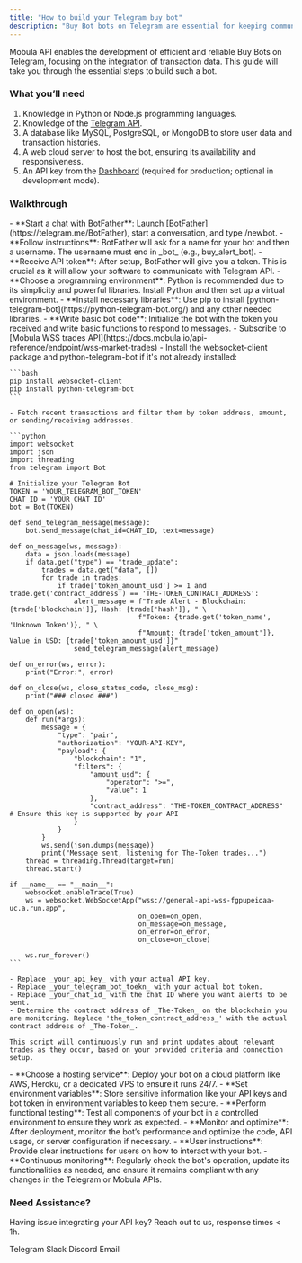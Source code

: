 ```yaml
---
title: "How to build your Telegram buy bot"
description: "Buy Bot bots on Telegram are essential for keeping communities informed about project token transactions in real time. These bots enhance users' ability to react quickly to market changes, making them a valuable asset for any cryptocurrency-focused Telegram group."
---
```


Mobula API enables the development of efficient and reliable Buy Bots on Telegram, focusing on the integration of transaction data. This guide will take you through the essential steps to build such a bot.

### What you’ll need

1. Knowledge in Python or Node.js programming languages.
2. Knowledge of the [Telegram API](https://core.telegram.org/).
3. A database like MySQL, PostgreSQL, or MongoDB to store user data and transaction histories.
4. A web cloud server to host the bot, ensuring its availability and responsiveness.
5. An API key from the [Dashboard](https://admin.mobula.fi) (required for production; optional in development mode).

### Walkthrough

<Steps>
  <Step title="Set Up Telegram Bot">
    - **Start a chat with BotFather**: Launch [BotFather](https://telegram.me/BotFather), start a conversation, and type /newbot.
    - **Follow instructions**: BotFather will ask for a name for your bot and then a username. The username must end in _bot_ (e.g., buy_alert_bot).
    - **Receive API token**: After setup, BotFather will give you a token. This is crucial as it will allow your software to communicate with Telegram API.
  </Step>

  <Step title="Develop the Bot">
    - **Choose a programming environment**: Python is recommended due to its simplicity and powerful libraries. Install Python and then set up a virtual environment.
    - **Install necessary libraries**: Use pip to install [python-telegram-bot](https://python-telegram-bot.org/) and any other needed libraries.
    - **Write basic bot code**: Initialize the bot with the token you received and write basic functions to respond to messages.
  </Step>

  <Step title="Blockchain Monitoring and Telegram alerts">
    - Subscribe to [Mobula WSS trades API](https://docs.mobula.io/api-reference/endpoint/wss-market-trades)
    - Install the websocket-client package and python-telegram-bot if it's not already installed:

    ```bash
    pip install websocket-client
    pip install python-telegram-bot
    ```

    - Fetch recent transactions and filter them by token address, amount, or sending/receiving addresses.

    ```python
    import websocket
    import json
    import threading
    from telegram import Bot

    # Initialize your Telegram Bot
    TOKEN = 'YOUR_TELEGRAM_BOT_TOKEN'
    CHAT_ID = 'YOUR_CHAT_ID'
    bot = Bot(TOKEN)

    def send_telegram_message(message):
        bot.send_message(chat_id=CHAT_ID, text=message)

    def on_message(ws, message):
        data = json.loads(message)
        if data.get("type") == "trade_update":
            trades = data.get("data", [])
            for trade in trades:
                if trade['token_amount_usd'] >= 1 and trade.get('contract_address') == 'THE-TOKEN_CONTRACT_ADDRESS':
                    alert_message = f"Trade Alert - Blockchain: {trade['blockchain']}, Hash: {trade['hash']}, " \
                                    f"Token: {trade.get('token_name', 'Unknown Token')}, " \
                                    f"Amount: {trade['token_amount']}, Value in USD: {trade['token_amount_usd']}"
                    send_telegram_message(alert_message)

    def on_error(ws, error):
        print("Error:", error)

    def on_close(ws, close_status_code, close_msg):
        print("### closed ###")

    def on_open(ws):
        def run(*args):
            message = {
                "type": "pair",
                "authorization": "YOUR-API-KEY",
                "payload": {
                    "blockchain": "1",
                    "filters": {
                        "amount_usd": {
                            "operator": ">=",
                            "value": 1
                        },
                        "contract_address": "THE-TOKEN_CONTRACT_ADDRESS"  # Ensure this key is supported by your API
                    }
                }
            }
            ws.send(json.dumps(message))
            print("Message sent, listening for The-Token trades...")
        thread = threading.Thread(target=run)
        thread.start()

    if __name__ == "__main__":
        websocket.enableTrace(True)
        ws = websocket.WebSocketApp("wss://general-api-wss-fgpupeioaa-uc.a.run.app",
                                    on_open=on_open,
                                    on_message=on_message,
                                    on_error=on_error,
                                    on_close=on_close)

        ws.run_forever()
    ```

    - Replace _your_api_key_ with your actual API key.
    - Replace _your_telegram_bot_toekn_ with your actual bot token.
    - Replace _your_chat_id_ with the chat ID where you want alerts to be sent.
    - Determine the contract address of _The-Token_ on the blockchain you are monitoring. Replace 'the_token_contract_address_' with the actual contract address of _The-Token_.

    This script will continuously run and print updates about relevant trades as they occur, based on your provided criteria and connection setup.
  </Step>

  <Step title="Deploy the Bot">
    - **Choose a hosting service**: Deploy your bot on a cloud platform like AWS, Heroku, or a dedicated VPS to ensure it runs 24/7.
    - **Set environment variables**: Store sensitive information like your API keys and bot token in environment variables to keep them secure.
  </Step>

  <Step title="Test and Refine">
    - **Perform functional testing**: Test all components of your bot in a controlled environment to ensure they work as expected.
    - **Monitor and optimize**: After deployment, monitor the bot’s performance and optimize the code, API usage, or server configuration if necessary.
  </Step>

  <Step title="Launch and Monitor">
    - **User instructions**: Provide clear instructions for users on how to interact with your bot.
    - **Continuous monitoring**: Regularly check the bot's operation, update its functionalities as needed, and ensure it remains compliant with any changes in the Telegram or Mobula APIs.
  </Step>
</Steps>

### Need Assistance?

Having issue integrating your API key? Reach out to us, response times < 1h.

<CardGroup>
  <Card title="Support" icon="Telegram" href="https://t.me/MobulaPartnerBot?start=Mobula_API_Support_Key">
    Telegram
  </Card>
  <Card title="Support" icon="Slack" href="https://join.slack.com/t/mobulaapi/shared_invite/zt-29zrrpjnl-I0tyD73sy7zKy8q~KLL3Ug">
    Slack
  </Card>
  <Card title="Support" icon="Discord" href="https://discord.gg/JVT7xKm3AD">
    Discord
  </Card>
  <Card title="Email Support" icon="envelope" href="mailto:contact@mobulalabs.org">
    Email
  </Card>
</CardGroup>
